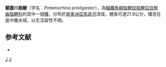 {{Speciesbox 
| taxon = Potamorhina pristigaster
| status = NE
| status_system = IUCN3.1
| authority = [[Steindachner|Steindachner]], 1876
| synonyms = *''Curimatus pristigaster''<br /><small>Steindachner, 1876</small>
}}
'''鋸腹川脂鯉'''（学名：''Potamorhina pristigaster''），為[[輻鰭魚綱|輻鰭魚綱]][[脂鯉目|脂鯉目]][[脂鯉亞目|脂鯉亞目]][[無齒脂鯉科|無齒脂鯉科]]的其中一個[[種|種]]，分布於[[南美洲|南美洲]][[亞馬遜河|亞馬遜河]]流域，體長可達21.9公分，棲息在底中層水域，以生活習性不明。

==参考文献==
{{refbegin}}
*{{FishBase_species|genus=Potamorhina|species=pristigaster|year=2013|month=8}}
{{refend}}
{{Taxonbar|from=Q5596633}}

[[Category:川脂鯉屬|J]]
[[Category:1876年描述的鱼类|J]]


{{魚類小作品}}
